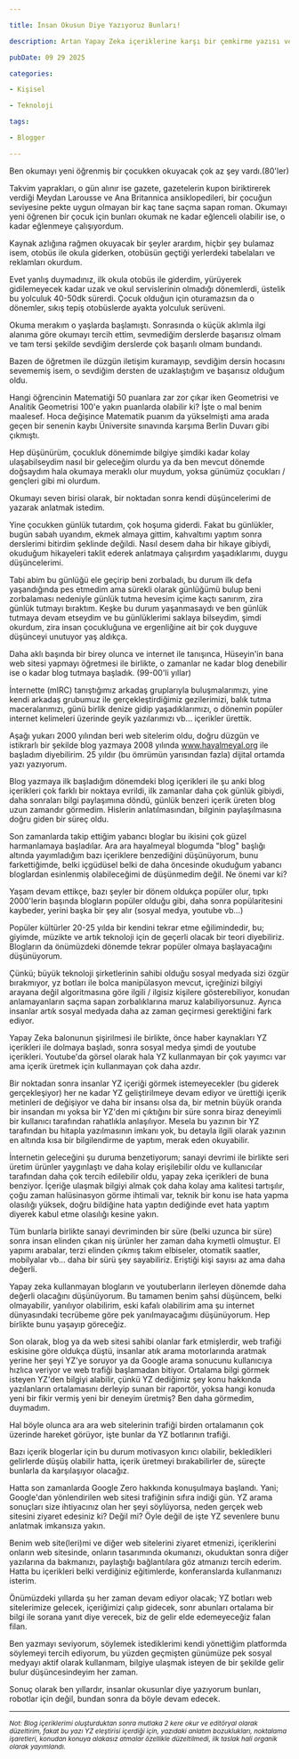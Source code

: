 ```yaml
---

title: İnsan Okusun Diye Yazıyoruz Bunları!

description: Artan Yapay Zeka içeriklerine karşı bir çemkirme yazısı ve blog içeriği üretmeye başlama ve devam ettirme serüvenim hakkında bir yazı. Sonuç olarak yıllardır, insanlar okusunlar diye yazıyorum bunları, robotlar için değil, bundan sonra da böyle devam edecek..

pubDate: 09 29 2025

categories:

- Kişisel

- Teknoloji

tags:

- Blogger

---
```


Ben okumayı yeni öğrenmiş bir çocukken okuyacak çok az şey vardı.(80'ler)

Takvim yaprakları, o gün alınır ise gazete, gazetelerin kupon biriktirerek verdiği Meydan Larousse ve Ana Britannica ansiklopedileri, bir çocuğun seviyesine pekte uygun olmayan bir kaç tane saçma sapan roman. Okumayı yeni öğrenen bir çocuk için bunları okumak ne kadar eğlenceli olabilir ise, o kadar eğlenmeye çalışıyordum.

Kaynak azlığına rağmen okuyacak bir şeyler arardım, hiçbir şey bulamaz isem, otobüs ile okula giderken, otobüsün geçtiği yerlerdeki tabelaları ve reklamları okurdum.

Evet yanlış duymadınız, ilk okula otobüs ile giderdim, yürüyerek gidilemeyecek kadar uzak ve okul servislerinin olmadığı dönemlerdi, üstelik bu yolculuk 40-50dk sürerdi. Çocuk olduğun için oturamazsın da o dönemler, sıkış tepiş otobüslerde ayakta yolculuk serüveni.

Okuma merakım o yaşlarda başlamıştı. Sonrasında o küçük aklımla ilgi alanıma göre okumayı tercih ettim, sevmediğim derslerde başarısız olmam ve tam tersi şekilde sevdiğim derslerde çok başarılı olmam bundandı.

Bazen de öğretmen ile düzgün iletişim kuramayıp, sevdiğim dersin hocasını sevememiş isem, o sevdiğim dersten de uzaklaştığım ve başarısız olduğum oldu.

Hangi öğrencinin Matematiği 50 puanlara zar zor çıkar iken Geometrisi ve Analitik Geometrisi 100'e yakın puanlarda olabilir ki? İşte o mal benim maalesef. Hoca değişince Matematik puanım da yükselmişti ama arada geçen bir senenin kaybı Üniversite sınavında karşıma Berlin Duvarı gibi çıkmıştı.

Hep düşünürüm, çocukluk dönemimde bilgiye şimdiki kadar kolay ulaşabilseydim nasıl bir geleceğim olurdu ya da ben mevcut dönemde doğsaydım hala okumaya meraklı olur muydum, yoksa günümüz çocukları / gençleri gibi mi olurdum.

Okumayı seven birisi olarak, bir noktadan sonra kendi düşüncelerimi de yazarak anlatmak istedim.

Yine çocukken günlük tutardım, çok hoşuma giderdi. Fakat bu günlükler, bugün sabah uyandım, ekmek almaya gittim, kahvaltımı yaptım sonra derslerimi bitirdim şeklinde değildi. Nasıl desem daha bir hikaye gibiydi, okuduğum hikayeleri taklit ederek anlatmaya çalışırdım yaşadıklarımı, duygu düşüncelerimi.

Tabi abim bu günlüğü ele geçirip beni zorbaladı, bu durum ilk defa yaşandığında pes etmedim ama sürekli olarak günlüğümü bulup beni zorbalaması nedeniyle günlük tutma hevesim içime kaçtı sanırım, zira günlük tutmayı bıraktım. Keşke bu durum yaşanmasaydı ve ben günlük tutmaya devam etseydim ve bu günlüklerimi saklaya bilseydim, şimdi okurdum, zira insan çocukluğuna ve ergenliğine ait bir çok duyguve düşünceyi unutuyor yaş aldıkça.

Daha aklı başında bir birey olunca ve internet ile tanışınca, Hüseyin'in bana web sitesi yapmayı öğretmesi ile birlikte, o zamanlar ne kadar blog denebilir ise o kadar blog tutmaya başladık. (99-00'li yıllar)

İnternette (mIRC) tanıştığımız arkadaş gruplarıyla buluşmalarımızı, yine kendi arkadaş grubumuz ile gerçekleştirdiğimiz gezilerimizi, balık tutma maceralarımızı, günü birlik denize gidip yaşadıklarımızı, o dönemin popüler internet kelimeleri üzerinde geyik yazılarımızı vb... içerikler ürettik.

Aşağı yukarı 2000 yılından beri web sitelerim oldu, doğru düzgün ve istikrarlı bir şekilde blog yazmaya 2008 yılında www.hayalmeyal.org ile başladım diyebilirim. 25 yıldır (bu ömrümün yarısından fazla) dijital ortamda yazı yazıyorum.

Blog yazmaya ilk başladığım dönemdeki blog içerikleri ile şu anki blog içerikleri çok farklı bir noktaya evrildi, ilk zamanlar daha çok günlük gibiydi, daha sonraları bilgi paylaşımına döndü, günlük benzeri içerik üreten blog uzun zamandır görmedim. Hislerin anlatılmasından, bilginin paylaşılmasına doğru giden bir süreç oldu.

Son zamanlarda takip ettiğim yabancı bloglar bu ikisini çok güzel harmanlamaya başladılar. Ara ara hayalmeyal blogumda "blog" başlığı altında yayımladığım bazı içeriklere benzediğini düşünüyorum, bunu farkettiğimde, belki içgüdüsel belki de daha öncesinde okuduğum yabancı bloglardan esinlenmiş olabileceğimi de düşünmedim değil. Ne önemi var ki?

Yaşam devam ettikçe, bazı şeyler bir dönem oldukça popüler olur, tıpkı 2000'lerin başında blogların popüler olduğu gibi, daha sonra popülaritesini kaybeder, yerini başka bir şey alır (sosyal medya, youtube vb...)

Popüler kültürler 20-25 yılda bir kendini tekrar etme eğilimindedir, bu; giyimde, müzikte ve artık teknoloji için de geçerli olacak bir teori diyebiliriz. Blogların da önümüzdeki dönemde tekrar popüler olmaya başlayacağını düşünüyorum.

Çünkü; büyük teknoloji şirketlerinin sahibi olduğu sosyal medyada sizi özgür bırakmıyor, yz botları ile bolca manipülasyon mevcut, içreğinizi bilgiyi arayana değil algoritmasına göre ilgili / ilgisiz kişilere gösterebiliyor, konudan anlamayanların saçma sapan zorbalıklarına maruz kalabiliyorsunuz. Ayrıca insanlar artık sosyal medyada daha az zaman geçirmesi gerektiğini fark ediyor.

Yapay Zeka balonunun şişirilmesi ile birlikte, önce haber kaynakları YZ içerikleri ile dolmaya başladı, sonra sosyal medya şimdi de youtube içerikleri. Youtube'da görsel olarak hala YZ kullanmayan bir çok yayımcı var ama içerik üretmek için kullanmayan çok daha azdır.

Bir noktadan sonra insanlar YZ içeriği görmek istemeyecekler (bu giderek gerçekleşiyor) her ne kadar YZ geliştirilmeye devam ediyor ve ürettiği içerik metinleri de değişiyor ve daha bir insansı olsa da, bir metnin büyük oranda bir insandan mı yoksa bir YZ'den mi çıktığını bir süre sonra biraz deneyimli bir kullanıcı tarafından rahatlıkla anlaşılıyor. Mesela bu yazının bir YZ tarafından bu hitapla yazılmasının imkanı yok, bu detayla ilgili olarak yazının en altında kısa bir bilgilendirme de yaptım, merak eden okuyabilir.

İnternetin geleceğini şu duruma benzetiyorum; sanayi devrimi ile birlikte seri üretim ürünler yaygınlaştı ve daha kolay erişilebilir oldu ve kullanıcılar tarafından daha çok tercih edilebilir oldu, yapay zeka içerikleri de buna benziyor. İçeriğe ulaşmak bilgiyi almak çok daha kolay ama kalitesi tartışılır, çoğu zaman halüsinasyon görme ihtimali var, teknik bir konu ise hata yapma olasılığı yüksek, doğru bildiğine hata yaptın dediğinde evet hata yaptım diyerek kabul etme olasılığı kesine yakın.

Tüm bunlarla birlikte sanayi devriminden bir süre (belki uzunca bir süre) sonra insan elinden çıkan niş ürünler her zaman daha kıymetli olmuştur. El yapımı arabalar, terzi elinden çıkmış takım elbiseler, otomatik saatler, mobilyalar vb... daha bir sürü şey sayabiliriz. Eriştiği kişi sayısı az ama daha değerli.

Yapay zeka kullanmayan blogların ve youtuberların ilerleyen dönemde daha değerli olacağını düşünüyorum. Bu tamamen benim şahsi düşüncem, belki olmayabilir, yanılıyor olabilirim, eski kafalı olabilirim ama şu internet dünyasındaki tecrübeme göre pek yanılmayacağımı düşünüyorum. Hep birlikte bunu yaşayıp göreceğiz.

Son olarak, blog ya da web sitesi sahibi olanlar fark etmişlerdir, web trafiği eskisine göre oldukça düştü, insanlar atık arama motorlarında aratmak yerine her şeyi YZ'ye soruyor ya da Google arama sonucunu kullanıcıya hızlıca veriyor ve web trafiği başlamadan bitiyor. Ortalama bilgi görmek isteyen YZ'den bilgiyi alabilir, çünkü YZ dediğimiz şey konu hakkında yazılanların ortalamasını derleyip sunan bir raportör, yoksa hangi konuda yeni bir fikir vermiş yeni bir deneyim üretmiş? Ben daha görmedim, duymadım.

Hal böyle olunca ara ara web sitelerinin trafiği birden ortalamanın çok üzerinde hareket görüyor, işte bunlar da YZ botlarının trafiği.

Bazı içerik blogerlar için bu durum motivasyon kırıcı olabilir, bekledikleri gelirlerde düşüş olabilir hatta, içerik üretmeyi bırakabilirler de, süreçte bunlarla da karşılaşıyor olacağız.

Hatta son zamanlarda Google Zero hakkında konuşulmaya başlandı. Yani; Google'dan yönlendirilen web sitesi trafiğinin sıfıra indiği gün. YZ arama sonuçları size ihtiyacınız olan her şeyi söylüyorsa, neden gerçek web sitesini ziyaret edesiniz ki? Değil mi? Öyle değil de işte YZ sevenlere bunu anlatmak imkansıza yakın.

Benim web site(leri)mi ve diğer web sitelerini ziyaret etmenizi, içeriklerini onların web sitesinde, onların tasarımında okumanızı, okuduktan sonra diğer yazılarına da bakmanızı, paylaştığı bağlantılara göz atmanızı tercih ederim. Hatta bu içerikleri belki verdiğiniz eğitimlerde, konferanslarda kullanmanızı isterim.

Önümüzdeki yıllarda şu her zaman devam ediyor olacak; YZ botları web sitelerimize gelecek, içeriğimizi çalıp gidecek, sonr abunları ortalama bir bilgi ile sorana yanıt diye verecek, biz de gelir elde edemeyeceğiz falan filan.

Ben yazmayı seviyorum, söylemek istediklerimi kendi yönettiğim platformda söylemeyi tercih ediyorum, bu yüzden geçmişten günümüze pek sosyal medyayı aktif olarak kullanmam, bilgiye ulaşmak isteyen de bir şekilde gelir bulur düşüncesindeyim her zaman.

Sonuç olarak ben yıllardır, insanlar okusunlar diye yazıyorum bunları, robotlar için değil, bundan sonra da böyle devam edecek.
***

*<small>Not: Blog içeriklerimi oluşturduktan sonra mutlaka 2 kere okur ve editöryal olarak düzeltirim, fakat bu yazı YZ eleştirisi içerdiği için, yazıdaki anlatım bozuklukları, noktalama işaretleri, konudan konuya alakasız atmalar özellikle düzeltilmedi, ilk taslak hali organik olarak yayımlandı.</small>*